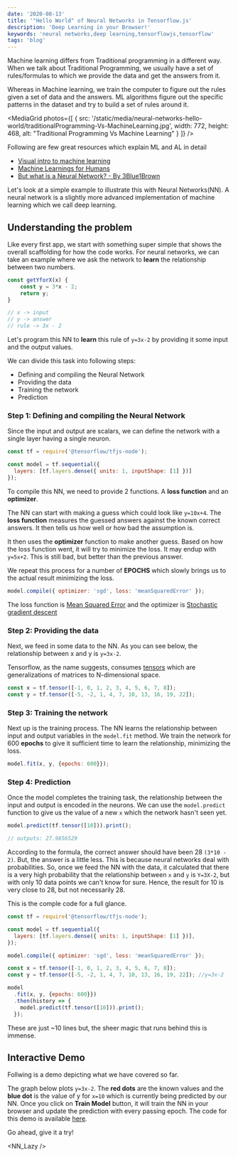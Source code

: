 ```yaml
---
date: '2020-08-13'
title: '"Hello World" of Neural Networks in Tensorflow.js'
description: 'Deep Learning in your Browser!'
keywords: 'neural networks,deep learning,tensorflowjs,tensorflow'
tags: 'blog'
---
```


Machine learning differs from Traditional programming in a different way.
When we talk about Traditional Programming, we usually have a set of rules/formulas to which we provide the data and get the answers from it.

Whereas in Machine learning, we train the computer to figure out the rules given a set of data and the answers.
ML algorithms figure out the specific patterns in the dataset and try to build a set of rules around it.

<MediaGrid
  photos={[
    {
      src: '/static/media/neural-networks-hello-world/traditionalProgramming-Vs-MachineLearning.jpg',
      width: 772,
      height: 468,
      alt: "Traditional Programming Vs Machine Learning"
    }
  ]}
/>

Following are few great resources which explain ML and AL in detail

- [Visual intro to machine learning](http://www.r2d3.us/visual-intro-to-machine-learning-part-1/)
- [Machine Learnings for Humans](https://medium.com/machine-learning-for-humans/why-machine-learning-matters-6164faf1df12)
- [But what is a Neural Network? - By 3Blue1Brown](https://www.youtube.com/watch?v=aircAruvnKk)

Let's look at a simple example to illustrate this with Neural Networks(NN).
A neural network is a slightly more advanced implementation of machine learning which we call deep learning.

## Understanding the problem

Like every first app, we start with something super simple that shows the overall scaffolding for how the code works.
For neural networks, we can take an example where we ask the network to **learn** the relationship between two numbers.

```javascript
const getYforX(x) {
    const y = 3*x - 2;
    return y;
}

// x -> input
// y -> answer
// rule -> 3x - 2
```

Let's program this NN to **learn** this rule of `y=3x-2` by providing it some input and the output values.

We can divide this task into following steps:

- Defining and compiling the Neural Network
- Providing the data
- Training the network
- Prediction

### Step 1: Defining and compiling the Neural Network

Since the input and output are scalars, we can define the network with a single layer having a single neuron.

```javascript
const tf = require('@tensorflow/tfjs-node');

const model = tf.sequential({
  layers: [tf.layers.dense({ units: 1, inputShape: [1] })]
});
```

To compile this NN, we need to provide 2 functions. A **loss function** and an **optimizer**.

The NN can start with making a guess which could look like `y=10x+4`. The **loss function** measures the guessed answers against the known correct answers. It then tells us how well or how bad the assumption is.

It then uses the **optimizer** function to make another guess. Based on how the loss function went, it will try to minimize the loss.
It may endup with `y=5x+2`. This is still bad, but better than the previous answer.

We repeat this process for a number of **EPOCHS** which slowly brings us to the actual result minimizing the loss.

```javascript
model.compile({ optimizer: 'sgd', loss: 'meanSquaredError' });
```

The loss function is [Mean Squared Error](https://en.wikipedia.org/wiki/Mean_squared_error) and the optimizer is [Stochastic gradient descent](https://en.wikipedia.org/wiki/Stochastic_gradient_descent)

### Step 2: Providing the data

Next, we feed in some data to the NN. As you can see below, the relationship between x and y is `y=3x-2`.

Tensorflow, as the name suggests, consumes [tensors](https://www.tensorflow.org/guide/tensor) which are generalizations of matrices to N-dimensional space.

```javascript
const x = tf.tensor([-1, 0, 1, 2, 3, 4, 5, 6, 7, 8]);
const y = tf.tensor([-5, -2, 1, 4, 7, 10, 13, 16, 19, 22]);
```

### Step 3: Training the network

Next up is the training process. The NN learns the relationship between input and output variables in the `model.fit` method.
We train the network for 600 **epochs** to give it sufficient time to learn the relationship, minimizing the loss.

```javascript
model.fit(x, y, {epochs: 600}});
```

### Step 4: Prediction

Once the model completes the training task, the relationship between the input and output is encoded in the neurons.
We can use the `model.predict` function to give us the value of a new `x` which the network hasn't seen yet.

```javascript
model.predict(tf.tensor([10])).print();

// outputs: 27.9856529
```

According to the formula, the correct answer should have been 28 `(3*10 - 2)`. But, the answer is a little less.
This is because neural networks deal with probabilities. So, once we feed the NN with the data, it calculated that there is a very high
probability that the relationship between `x` and `y` is `Y=3X-2`, but with only 10 data points we can't know for sure.
Hence, the result for 10 is very close to 28, but not necessarily 28.

This is the comple code for a full glance.

```javascript
const tf = require('@tensorflow/tfjs-node');

const model = tf.sequential({
  layers: [tf.layers.dense({ units: 1, inputShape: [1] })],
});

model.compile({ optimizer: 'sgd', loss: 'meanSquaredError' });

const x = tf.tensor([-1, 0, 1, 2, 3, 4, 5, 6, 7, 8]);
const y = tf.tensor([-5, -2, 1, 4, 7, 10, 13, 16, 19, 22]); //y=3x-2

model
  .fit(x, y, {epochs: 600}})
  .then(history => {
    model.predict(tf.tensor([10])).print();
  });
```

These are just ~10 lines but, the sheer magic that runs behind this is immense.

## Interactive Demo

Follwing is a demo depicting what we have covered so far.

The graph below plots `y=3x-2`. The **red dots** are the known values and the **blue dot** is the value of y for `x=10` which is currently being predicted by our NN.
Once you click on **Train Model** button, it will train the NN in your browser and update the prediction with every passing epoch. The code for this demo is available [here](https://github.com/yashatgit/yashsoni.com/blob/master/pages/blog/neural-networks-hello-world/NN.js).

Go ahead, give it a try!

<NN_Lazy />
